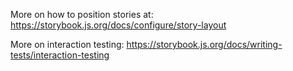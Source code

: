 
<Meta title='Configure your project' />

More on how to position stories at: https://storybook.js.org/docs/configure/story-layout

More on interaction testing: https://storybook.js.org/docs/writing-tests/interaction-testing
